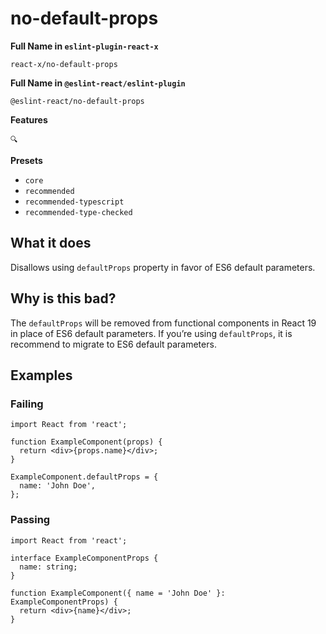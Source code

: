 # no-default-props

**Full Name in `eslint-plugin-react-x`**

```plain copy
react-x/no-default-props
```

**Full Name in `@eslint-react/eslint-plugin`**

```plain copy
@eslint-react/no-default-props
```

**Features**

`🔍`

**Presets**

- `core`
- `recommended`
- `recommended-typescript`
- `recommended-type-checked`

## What it does

Disallows using `defaultProps` property in favor of ES6 default parameters.

## Why is this bad?

The `defaultProps` will be removed from functional components in React 19 in place of ES6 default parameters. If you’re using `defaultProps`, it is recommend to migrate to ES6 default parameters.

## Examples

### Failing

```tsx
import React from 'react';

function ExampleComponent(props) {
  return <div>{props.name}</div>;
}

ExampleComponent.defaultProps = {
  name: 'John Doe',
};
```

### Passing

```tsx
import React from 'react';

interface ExampleComponentProps {
  name: string;
}

function ExampleComponent({ name = 'John Doe' }: ExampleComponentProps) {
  return <div>{name}</div>;
}
```
